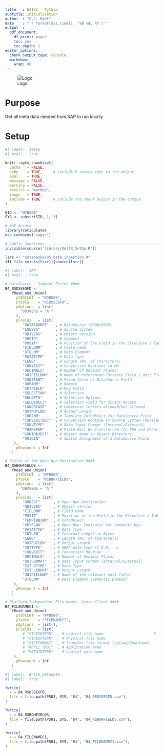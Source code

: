 ```yaml
---
title   : EAISI - Pythia
subtitle: Initialization
author  : "F.J. Padt"
date    : "`r format(Sys.time(), '%B %d, %Y')`"
output  :
  pdf_document:
    df_print: paged
    toc: yes
    toc_depth: 1      
editor_options:
  chunk_output_type: console
  markdown: 
    wrap: 80  
---
```


\newpage

![Logo](C:/PW\OneDrive\ET\pythia\img\pythia_logo2_no_text.png)

# Purpose

Get all meta data needed from SAP to run locally

# Setup

```r
#| label:  setup
#| eval:   true

knitr::opts_chunk$set(
  cache   = FALSE,
  echo    = TRUE,     # include R source code in the output  
  eval    = TRUE,
  message = FALSE,
  warning = FALSE,
  results = "markup",
  image   = TRUE,  
  include = TRUE      # include the chunk output in the output 
)

SID <- "WTB500"
SYS <- substr(SID, 1, 3)

# SAP Access
library(reticulate)
use_condaenv("sapyr")

# public functions ---------------------------------------------------------
invisible(source('library/KnitR_SetUp.R'))

lsrc <- "notebooks/05_data_ingestion.R"  
if( file.exists(lsrc)){source(lsrc)}

```

```r
#| label:  SAP
#| eval:   true

# DataSource - Segment Fields #### 
B4_RSDSSEGFD <- 
   fRead_and_Union(
     pSIDCLNT  = "WQB500",
     pTable    = "RSDSSEGFD",
     pOptions  = list(
       "OBJVERS = 'A'"
     ),
     pFields   = list(
        "DATASOURCE"   , # DataSource (OSOA/OSOD)                               X
        "LOGSYS"       , # Source system                                        X
        "OBJVERS"      , # Object version                                       X
        "SEGID"        , # Segment                                              X
        "POSIT"        , # Position of the Field in the Structure / Table       X
        "FIELDNM"      , # Field name
        "DTELNM"       , # Data Element
        "DATATYPE"     , # Data type
        "LENG"         , # Length (No. of Characters)
        "CONVEXIT"     , # Conversion Routines in BW
        "DECIMALS"     , # Number of Decimal Places
        "UNIFIELDNM"   , # Name of Referenced Currency Field / Unit Field
        "CONSTANT"     , # Fixed Value of DataSource Field
        "DOMANM"       , # Domain
        "KEYFIELD"     , # Key Field
        "SELECTION"    , # Selection
        "SELOPTS"      , # Selection Options
        "SELDIRECT"    , # Selection Field for Direct Access
        "LOWERCASE"    , # Lowercase letters allowed/not allowed
        "OUTPUTLEN"    , # Output Length
        "IOBJNM"       , # Template InfoObject for DataSource Field
        "CONVEXITSRC"  , # Conversion Routine in Source System (Outside of BW)
        "CONVTYPE"     , # Data Input Format (Internal/External)
        "TRANSFER"     , # Field Will Be Transferred (In PSA and Structures)
        "CONTOBJECT"   , # Object Name in Object Directory
        "ORIGIN"         # Switch Assignment of a DataSource Field
    ),
     pRowcount = Inf
   )

# Fields of the Open Hub Destination #### 
B4_RSBOHFIELDS <- 
   fRead_and_Union(
     pSIDCLNT  = "WPB500",
     pTable    = "RSBOHFIELDS",
     pOptions  = list(
       "OBJVERS = 'A'"
     ),
     pFields   = list(
        "OHDEST"      , # Open Hub Destination                            X
        "OBJVERS"     , # Object version                                  X
        "FIELDNM"     , # Field name                                      X
        "POSIT"       , # Position of the Field in the Structure / Table
        "TEMPIOBJNM"  , # InfoObject
        "KEYFLAG"     , # Open Hub: Indicator for Semantic Key
        "DATATYPE"    , # Data Type
        "INTLEN"      , # Internal Length in Bytes
        "LENG"        , # Length (No. of Characters)
        "OUTPUTLEN"   , # Output Length
        "INTTYPE"     , # ABAP data type (C,D,N,...)
        "CONVEXIT"    , # Conversion Routine
        "DECIMALS"    , # Number of Decimal Places
        "OUTFORMAT"   , # Data Input Format (Internal/External)
        "EXT_DTYPE"   , # Data Type
        "EXT_LENGHT"  , # Output Length
        "UNIFIELDNM"  , # Name of the relevant unit field
        "DTELNM"        # Data Element (Semantic Domain)
    ),
     pRowcount = Inf
   ) 

# Platform-Independent File Names, Cross-Client #### 
B4_FILENAMECI <- 
   fRead_and_Union(
     pSIDCLNT  = "WPB500",
     pTable    = "FILENAMECI",
     pOptions  = list(),
     pFields   = list(
        # "FILEINTERN"  , # Logical file name                       X
        # "FILEEXTERN"  , # Physical file name                      
        # "FILEFORMAT"  , # Transfer file format (upload/download)  
        # "APPLI_TR01"  , # Application area                        
        # "PATHINTERN"    # Logical path name                       
    ),
     pRowcount = Inf
   )

```

```r
#| label:  Write_metadata 
#| label:  true 

fwrite(
  x = B4_RSDSSEGFD,
  file = file.path(PS01, SYS, "B4", "B4_RSDSSEGFD.csv"),
)

fwrite(
  x = B4_RSBOHFIELDS,
  file = file.path(PS01, SYS, "B4", "B4_RSBOHFIELDS.csv"),
)

fwrite(
  x = B4_FILENAMECI,
  file = file.path(PS01, SYS, "B4", "B4_FILENAMECI.csv"),
)
```
